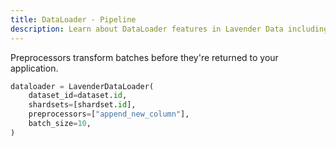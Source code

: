 ```yaml
---
title: DataLoader - Pipeline
description: Learn about DataLoader features in Lavender Data including shuffling, fault tolerance, and resumable iterations
---
```


Preprocessors transform batches before they're returned to your application.

```python
dataloader = LavenderDataLoader(
    dataset_id=dataset.id,
    shardsets=[shardset.id],
    preprocessors=["append_new_column"],
    batch_size=10,
)
```

